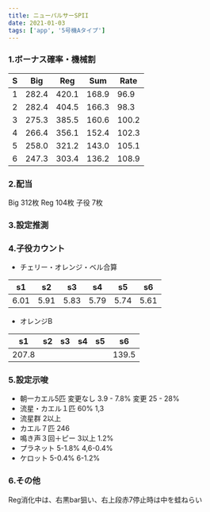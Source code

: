 ```yaml
---
title: ニューパルサーSPII
date: 2021-01-03
tags: ['app', '5号機Aタイプ']
---
```



### 1.ボーナス確率・機械割

|S|Big|Reg|Sum|Rate|
|---|---|---|---|---|
|1|282.4|420.1|168.9|96.9|
|2|282.4|404.5|166.3|98.3|
|3|275.3|385.5|160.6|100.2|
|4|266.4|356.1|152.4|102.3|
|5|258.0|321.2|143.0|105.1|
|6|247.3|303.4|136.2|108.9|

### 2.配当

Big 312枚 Reg 104枚 子役 7枚

### 3.設定推測

<Sp2Coins />

### 4.子役カウント

- チェリー・オレンジ・ベル合算

|s1|s2|s3|s4|s5|s6|
|--|--|--|--|--|--|
|6.01|5.91|5.83|5.79|5.74|5.61|

- オレンジB

|s1|s2|s3|s4|s5|s6|
|--|--|--|--|--|--|
|207.8|||||139.5|

<Wcounter start='p2-start' count1='p2-chorell' count2='p2-orangeb' />

### 5.設定示唆

- 朝一カエル5匹 変更なし 3.9 - 7.8% 変更 25 - 28%
- 流星・カエル１匹 60% 1,3
- 流星群 2以上
- カエル７匹 246
- 鳴き声３回＋ピー 3以上 1.2%
- プラネット 5-1.8% 4,6-0.4%
- ケロット  5-0.4% 6-1.2%

### 6.その他

Reg消化中は、右黒bar狙い、右上段赤7停止時は中を蛙ねらい
